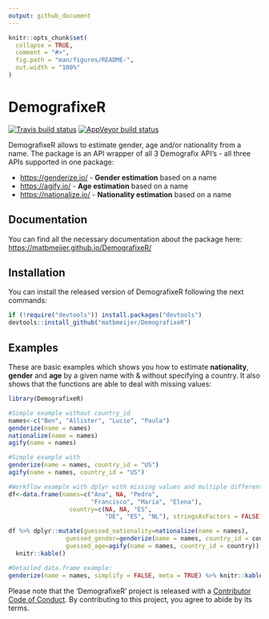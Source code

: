 ```yaml
---
output: github_document
---
```


<!-- README.md is generated from README.Rmd. Please edit that file -->

```r
knitr::opts_chunk$set(
  collapse = TRUE,
  comment = "#>",
  fig.path = "man/figures/README-",
  out.width = "100%"
)
```

# DemografixeR

<!-- badges: start -->
[![Travis build status](https://travis-ci.org/matbmeijer/DemografixeR.svg?branch=master)](https://travis-ci.org/matbmeijer/DemografixeR)
[![AppVeyor build status](https://ci.appveyor.com/api/projects/status/github/matbmeijer/DemografixeR?branch=master&svg=true)](https://ci.appveyor.com/project/matbmeijer/DemografixeR)
<!-- badges: end -->

DemografixeR allows to estimate gender, age and/or nationality from a name.
The package is an API wrapper of all 3 Demografix API's - all three APIs supported in one package:

* [https://genderize.io/](https://genderize.io/) - **Gender estimation** based on a name
* [https://agify.io/](https://agify.io/) - **Age estimation** based on a name
* [https://nationalize.io/](https://nationalize.io/) - **Nationality estimation** based on a name

## Documentation

You can find all the necessary documentation about the package here:
[https://matbmeijer.github.io/DemografixeR/](https://matbmeijer.github.io/DemografixeR/)

## Installation

You can install the released version of DemografixeR following the next commands:

``` r
if (!require("devtools")) install.packages("devtools")
devtools::install_github("matbmeijer/DemografixeR")
```

## Examples

These are basic examples which shows you how to estimate **nationality**, **gender** and **age** by a given name with & without specifying a country. It also shows that the functions are able to deal with missing values:

```r
library(DemografixeR)

#Simple example without country_id
names<-c("Ben", "Allister", "Lucie", "Paula")
genderize(name = names)
nationalize(name = names)
agify(name = names)

#Simple example with
genderize(name = names, country_id = "US")
agify(name = names, country_id = "US")

#Workflow example with dplyr with missing values and multiple different countries
df<-data.frame(names=c("Ana", NA, "Pedro",
                       "Francisco", "Maria", "Elena"),
                 country=c(NA, NA, "ES",
                           "DE", "ES", "NL"), stringsAsFactors = FALSE)

df %>% dplyr::mutate(guessed_nationality=nationalize(name = names),
                guessed_gender=genderize(name = names, country_id = country),
                guessed_age=agify(name = names, country_id = country)) %>% 
  knitr::kable()

#Detailed data.frame example:
genderize(name = names, simplify = FALSE, meta = TRUE) %>% knitr::kable()

```

Please note that the 'DemografixeR' project is released with a
  [Contributor Code of Conduct](CODE_OF_CONDUCT.md).
  By contributing to this project, you agree to abide by its terms.
